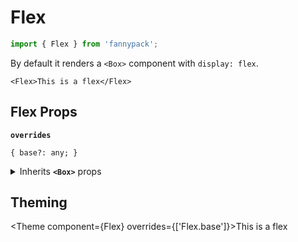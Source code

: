 
# Flex

```js
import { Flex } from 'fannypack';
```

By default it renders a `<Box>` component with `display: flex`.

```jsx-live
<Flex>This is a flex</Flex>
```

## Flex Props

<!-- Automatically generated -->

**`overrides`**

```
{ base?: any; }
```

<details><summary>Inherits <code><strong>&#60;Box&#62;</strong></code> props</summary>

**`use`**

```
string | ComponentClass<any, any> | FunctionComponent<any>
```

**`className`**

```
string
```

**`children`**

```
string | number | boolean | {} | ReactElement<any, string | ((props: any) => ReactElement<any, string | ... | (new (props: any) => Component<any, any, any>)>) | (new (props: any) => Component<any, any, any>)> | ReactNodeArray | ReactPortal | ((props: BoxProps) => ReactNode)
```

**`showBreakpoint`**

```
string
```

**`hiddenBreakpoint`**

```
string
```

**`elementRef`**

```
((instance: any) => void) | RefObject<any>
```

</details>
        

## Theming

<Theme component={Flex} overrides={['Flex.base']}>This is a flex</Theme>
